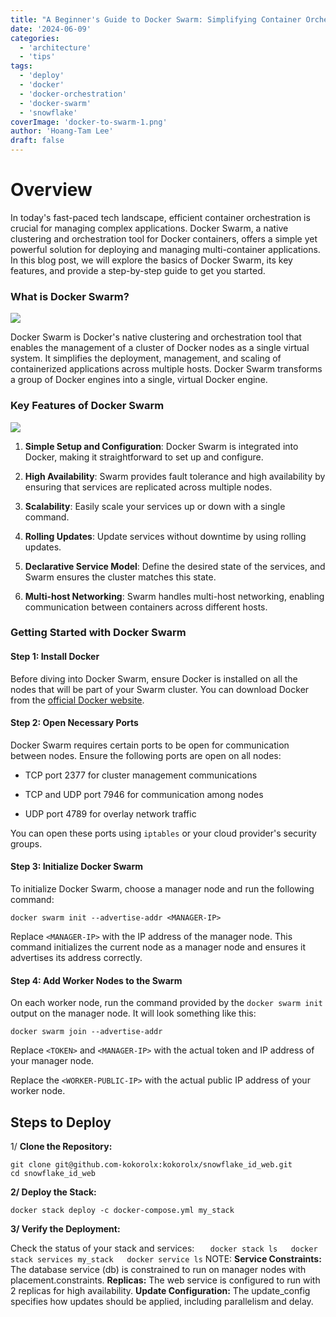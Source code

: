```yaml
---
title: "A Beginner's Guide to Docker Swarm: Simplifying Container Orchestration"
date: '2024-06-09'
categories:
  - 'architecture'
  - 'tips'
tags:
  - 'deploy'
  - 'docker'
  - 'docker-orchestration'
  - 'docker-swarm'
  - 'snowflake'
coverImage: 'docker-to-swarm-1.png'
author: 'Hoang-Tam Lee'
draft: false
---
```


# Overview

<TOCInline toc={props.toc} exclude="Overview" toHeading={2} />
In today's fast-paced tech landscape, efficient container orchestration is crucial for managing complex
applications. Docker Swarm, a native clustering and orchestration tool for Docker containers, offers
a simple yet powerful solution for deploying and managing multi-container applications. In this blog
post, we will explore the basics of Docker Swarm, its key features, and provide a step-by-step guide
to get you started.

### What is Docker Swarm?

![](/static/blog/images/Docker-Swarm-Orchestration-2.png)

Docker Swarm is Docker's native clustering and orchestration tool that enables the management of a cluster of Docker nodes as a single virtual system. It simplifies the deployment, management, and scaling of containerized applications across multiple hosts. Docker Swarm transforms a group of Docker engines into a single, virtual Docker engine.

### Key Features of Docker Swarm

![](/static/blog/images/1_J77j6hJkK-3kouJri2XzOw.png)

1. **Simple Setup and Configuration**: Docker Swarm is integrated into Docker, making it straightforward to set up and configure.

2. **High Availability**: Swarm provides fault tolerance and high availability by ensuring that services are replicated across multiple nodes.

3. **Scalability**: Easily scale your services up or down with a single command.

4. **Rolling Updates**: Update services without downtime by using rolling updates.

5. **Declarative Service Model**: Define the desired state of the services, and Swarm ensures the cluster matches this state.

6. **Multi-host Networking**: Swarm handles multi-host networking, enabling communication between containers across different hosts.

### Getting Started with Docker Swarm

#### Step 1: Install Docker

Before diving into Docker Swarm, ensure Docker is installed on all the nodes that will be part of your Swarm cluster. You can download Docker from the [official Docker website](https://www.docker.com/).

#### Step 2: Open Necessary Ports

Docker Swarm requires certain ports to be open for communication between nodes. Ensure the following ports are open on all nodes:

- TCP port 2377 for cluster management communications

- TCP and UDP port 7946 for communication among nodes

- UDP port 4789 for overlay network traffic

You can open these ports using `iptables` or your cloud provider's security groups.

#### Step 3: Initialize Docker Swarm

To initialize Docker Swarm, choose a manager node and run the following command:

```
docker swarm init --advertise-addr <MANAGER-IP>
```

Replace `<MANAGER-IP>` with the IP address of the manager node. This command initializes the current node as a manager node and ensures it advertises its address correctly.

#### Step 4: Add Worker Nodes to the Swarm

On each worker node, run the command provided by the `docker swarm init` output on the manager node. It will look something like this:

```
docker swarm join --advertise-addr
```

Replace `<TOKEN>` and `<MANAGER-IP>` with the actual token and IP address of your manager node.

Replace the `<WORKER-PUBLIC-IP>` with the actual public IP address of your worker node.

## Steps to Deploy

1/ **Clone the Repository:**

```
git clone git@github.com-kokorolx:kokorolx/snowflake_id_web.git
cd snowflake_id_web
```

**2/ Deploy the Stack:**

```
docker stack deploy -c docker-compose.yml my_stack
```

**3/ Verify the Deployment:**

Check the status of your stack and services:
`   docker stack ls   docker stack services my_stack   docker service ls`
NOTE:
**Service Constraints:** The database service (db) is constrained to run on manager nodes with placement.constraints.
**Replicas:** The web service is configured to run with 2 replicas for high availability.
**Update Configuration:** The update_config specifies how updates should be applied, including parallelism and delay.
